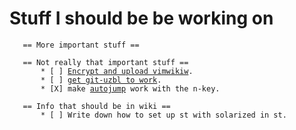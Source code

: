 = Stuff I should be be working on =

    == More important stuff ==
    
    == Not really that important stuff ==
        * [ ] [[tasks/encrypt and upload vimwiki|Encrypt and upload vimwikiw]].
        * [ ] [[tasks/get uzbl-git to work|get git-uzbl to work]].
        * [X] make [[autojump]] work with the n-key.

    == Info that should be in wiki ==
        * [ ] Write down how to set up st with solarized in st.
